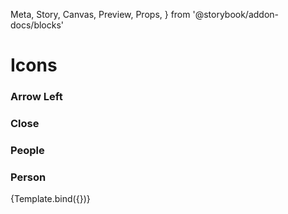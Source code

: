   Meta,
  Story,
  Canvas,
  Preview,
  Props,
} from '@storybook/addon-docs/blocks'


<Meta title="Icons" component={Icon} />

# Icons

### Arrow Left

<Canvas>
  <Icon name="arrowLeft" size="small" />
  <Icon name="arrowLeft" size="medium" color="red" />
  <Icon name="arrowLeft" size="large" />
</Canvas>

### Close

<Canvas>
  <Icon name="close" size="small" />
  <Icon name="close" size="medium" />
  <Icon name="close" size="large" />
</Canvas>

### People

<Canvas>
  <Icon name="people" size="small" />
  <Icon name="people" size="medium" />
  <Icon name="people" size="large" />
</Canvas>

### Person

<Canvas>
  <Icon name="person" size="small" />
  <Icon name="person" size="medium" />
  <Icon name="person" size="large" />
</Canvas>

<Preview>
  <Story name="arrowLeft" args={{ name: 'arrowLeft', size: 'small' }}>
    {Template.bind({})}
  </Story>
</Preview>
